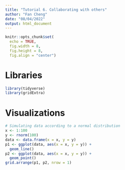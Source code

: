 ```yaml
---
title: "Tutorial 6. Collaborating with others"
author: "Fan Cheng"
date: "08/04/2022"
output: html_document
---
```


```r
knitr::opts_chunk$set(
  echo = TRUE, 
  fig.width = 8, 
  fig.height = 8, 
  fig.align = "center")
```

# Libraries

```r
library(tidyverse)
library(gridExtra)
```

# Visualizations

```r
# Simulating data according to a normal distribution
x <- 1:100
y <- rnorm(100)
data <- data.frame(x = x, y = y)
p1 <- ggplot(data, aes(x = x, y = y)) + 
  geom_line()
p2 <- ggplot(data, aes(x = x, y = y)) + 
  geom_point()
grid.arrange(p1, p2, nrow = 1)
```





